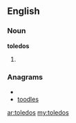 ==English==

===Noun===
'''toledos'''

# {{plural of|toledo}}

===Anagrams===
* {{alphagram|deloost}}
* [[toodles#English|toodles]]

[[ar:toledos]]
[[my:toledos]]